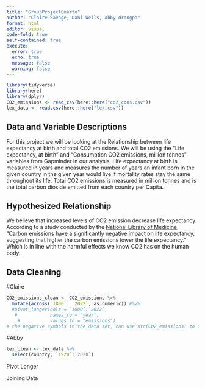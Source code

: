 ```yaml
---
title: "GroupProjectQuarto"
author: "Claire Savage, Dani Wells, Abby drongpa"
format: html
editor: visual
code-fold: true
self-contained: true
execute: 
  error: true
  echo: true
  message: false
  warning: false
---
```


```r
library(tidyverse)
library(here)
library(dplyr)
CO2_emissions <- read_csv(here::here("co2_cons.csv"))
lex_data <- read.csv(here::here("lex.csv"))
```

## Data and Variable Descriptions

For this project we will be looking at the Relationship between life expectancy at birth and total CO2 emissions. We will be using the "Life expectancy, at birth" and "Consumption CO2 emissions, million tonnes" variables from Gapminder in our analysis. Life expectancy at birth is measured in years and measures the number of years an infant born in the given country in the given year would live if mortality rates stay the same throughout its life. Total CO2 emissions is measured in million tonnes and is the total carbon dioxide emitted from each country per Capita.

## Hypothesized Relationship

We believe that increased levels of CO2 emission decrease life expectancy. According to a study conducted by the [National Library of Medicine](https://www.ncbi.nlm.nih.gov/pmc/articles/PMC8782287/#:~:text=Carbon%20emissions%20have%20a%20significantly,decreases%20life%20expectancy%20by%200.012%25.), “Carbon emissions have a significantly negative impact on life expectancy, suggesting that higher the carbon emissions lower the life expectancy.” Which is in line with the harmful effects we know CO2 has on the human body.

## Data Cleaning

#Claire

```r
CO2_emissions_clean <- CO2_emissions %>% 
  mutate(across(`1800`: `2022`, as.numeric)) #%>% 
  #pivot_longer(cols = `1800`:`2022`,
   #            names_to = "year",
    #           values_to = "emissions")
# the negative symbols in the data set, can use str(CO2_emissions) to see which years have non-numeric values/something that is making them be considered a character (ie this one has some weird negatives)
```

#Abby

```r
lex_clean <- lex_data %>%
  select(country, `1920`:`2020`)
```

Pivot Longer

Joining Data
